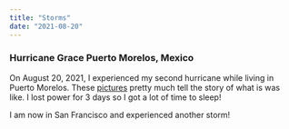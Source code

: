 ```yaml
---
title: "Storms"
date: "2021-08-20"
---
```


### Hurricane Grace Puerto Morelos, Mexico

On August 20, 2021, I experienced my second hurricane while living in Puerto Morelos. These [pictures](https://www.globaltimes.cn/page/202108/1232053.shtml) pretty much tell the story of what is was like. I lost power for 3 days so I got a lot of time to sleep!

I am now in San Francisco and experienced another storm!
